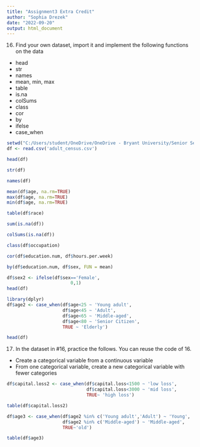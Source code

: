 ```yaml
---
title: "Assignment3 Extra Credit"
author: "Sophia Drezek"
date: "2022-09-20"
output: html_document
---
```



16.  Find your own dataset, import it and implement the following functions on the data

- head
- str
- names
- mean, min, max
- table
- is.na
- colSums
- class
- cor
- by
- ifelse
- case_when

```r
setwd("C:/Users/student/OneDrive/OneDrive - Bryant University/Senior Semester 1/MATH 421/Assignments/Math 421")
df <- read.csv('adult_census.csv')

head(df)

```



```r
str(df)

```

```r
names(df)
```


```r
mean(df$age, na.rm=TRUE)
max(df$age, na.rm=TRUE)
min(df$age, na.rm=TRUE)
```

```r
table(df$race)
```

```r
sum(is.na(df))
```

```r
colSums(is.na(df))
```

```r
class(df$occupation)
```


```r
cor(df$education.num, df$hours.per.week)
```

```r
by(df$education.num, df$sex, FUN = mean)
```


```r
df$sex2 <- ifelse(df$sex=='Female', 
                        0,1)
head(df)
```


```r
library(dplyr)
df$age2 <- case_when(df$age<25 ~ 'Young adult', 
                     df$age<45 ~ 'Adult', 
                     df$age<65 ~ 'Middle-aged', 
                     df$age<80 ~ 'Senior Citizen', 
                     TRUE ~ 'Elderly')

head(df)
```



17.  In the dataset in #16, practice the follows.  You can reuse the code of 16. 

- Create a categorical variable from a continuous variable
- From one categorical variable, create a new categorical variable with fewer categories


```r
df$capital.loss2 <- case_when(df$capital.loss<1500 ~ 'low loss',
                              df$capital.loss<3000 ~ 'mid loss',
                              TRUE~ 'high loss')

table(df$capital.loss2)
```



```r
df$age3 <- case_when(df$age2 %in% c('Young adult','Adult') ~ 'Young',
                     df$age2 %in% c('Middle-aged') ~ 'Middle-aged',
                     TRUE~'old')

table(df$age3)
```



